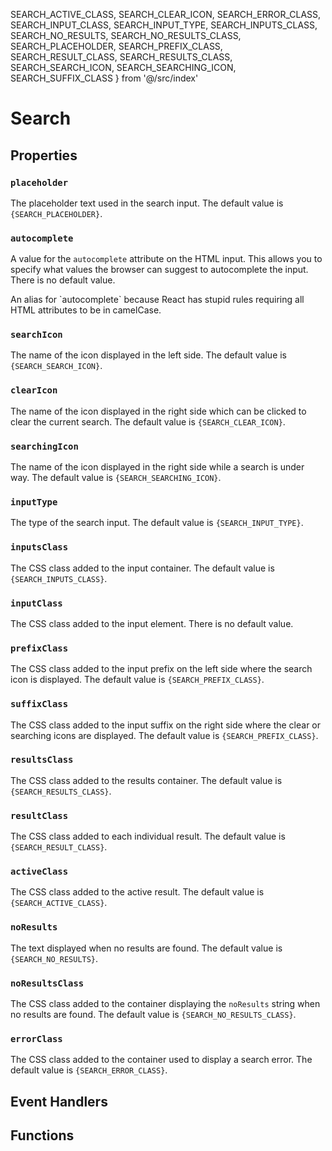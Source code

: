   SEARCH_ACTIVE_CLASS,
  SEARCH_CLEAR_ICON,
  SEARCH_ERROR_CLASS,
  SEARCH_INPUT_CLASS,
  SEARCH_INPUT_TYPE,
  SEARCH_INPUTS_CLASS,
  SEARCH_NO_RESULTS,
  SEARCH_NO_RESULTS_CLASS,
  SEARCH_PLACEHOLDER,
  SEARCH_PREFIX_CLASS,
  SEARCH_RESULT_CLASS,
  SEARCH_RESULTS_CLASS,
  SEARCH_SEARCH_ICON,
  SEARCH_SEARCHING_ICON,
  SEARCH_SUFFIX_CLASS
} from '@/src/index'

# Search

<Search/>

## Properties

<DisplayResult/>
<DisplayValue/>
<Disabled/>
<MinLength/>
<DebounceTime/>

### `placeholder`

The placeholder text used in the search input.  The default value is
<code>{SEARCH_PLACEHOLDER}</code>.

### `autocomplete`

A value for the `autocomplete` attribute on the HTML input.  This allows
you to specify what values the browser can suggest to autocomplete the
input.  There is no default value.

<SubSection code="autoComplete" id="autoComplete-camel">
An alias for `autocomplete` because React has stupid rules requiring all
HTML attributes to be in camelCase.
</SubSection>

### `searchIcon`

The name of the icon displayed in the left side.  The default value is
<code>{SEARCH_SEARCH_ICON}</code>.

### `clearIcon`

The name of the icon displayed in the right side which can be clicked to
clear the current search. The default value is <code>{SEARCH_CLEAR_ICON}</code>.

### `searchingIcon`

The name of the icon displayed in the right side while a search is under
way.  The default value is <code>{SEARCH_SEARCHING_ICON}</code>.

### `inputType`

The type of the search input. The default value is <code>{SEARCH_INPUT_TYPE}</code>.

### `inputsClass`

The CSS class added to the input container.  The default value is
<code>{SEARCH_INPUTS_CLASS}</code>.

### `inputClass`

The CSS class added to the input element.  There is no default value.

### `prefixClass`

The CSS class added to the input prefix on the left side where the search
icon is displayed. The default value is <code>{SEARCH_PREFIX_CLASS}</code>.

### `suffixClass`

The CSS class added to the input suffix on the right side where the clear or
searching icons are displayed. The default value is
<code>{SEARCH_PREFIX_CLASS}</code>.

### `resultsClass`

The CSS class added to the results container.  The default value is
<code>{SEARCH_RESULTS_CLASS}</code>.

### `resultClass`

The CSS class added to each individual result.  The default value is
<code>{SEARCH_RESULT_CLASS}</code>.

### `activeClass`

The CSS class added to the active result.  The default value is
<code>{SEARCH_ACTIVE_CLASS}</code>.

### `noResults`

The text displayed when no results are found.  The default value is
<code>{SEARCH_NO_RESULTS}</code>.

### `noResultsClass`

The CSS class added to the container displaying the `noResults` string
when no results are found.  The default value is
<code>{SEARCH_NO_RESULTS_CLASS}</code>.

### `errorClass`

The CSS class added to the container used to display a search error.
The default value is <code>{SEARCH_ERROR_CLASS}</code>.

## Event Handlers

<OnSearch/>
<OnSelect/>

## Functions

<Clear/>
<Reset/>
